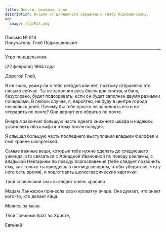 ```yaml
---
title: Деньги, реклама, знак
description: Письмо от Блаженного Серафима к Глебу Подмошенскому.
og:
  image: /og/014.png
---
```


<div style={{textAlign:'right', fontFamily:'monospace'}}>Письмо № 014</div>
<div style={{textAlign:'left', fontFamily:'monospace'}}>Получатель: Глеб Подмошенский</div>

---

Утро понедельника

[22 февраля] 1964 года

Дорогой Глеб,

Я не знаю, увижу ли я тебя сегодня или нет, поэтому отправляю это письмо сейчас. Ты не заполнил весь бланк для снятия, и банк, безусловно, будет подозревать, если он будет заполнен двумя разными почерками. В любом случае, я, вероятно, не буду в центре города несколько дней. Почему бы тебе просто не заполнить его и не отправить по почте? Они вернут его обратно по почте.

Вчера я закончил большую часть одного книжного шкафа и надеюсь установить оба шкафа к этому после полудня.

Я слышал большую часть последнего выступления владыки Филофея и был крайне unimpressed.

Самые важные вещи, которые тебе нужно сделать до следующего уикенда, это связаться с Ариадной Ивановной по поводу рекламы, с владыкой Нектарием по поводу благословения (тебе следует позвонить ему, как только ты приедешь в пятницу вечером, чтобы убедиться, что у него есть время), и подготовить шелкографические карточки.

Твой славянский знак выглядит очень красиво.

Мадам Ланжерон принесла свою кроватку вчера. Она думает, что знает кого-то, кто делает яйца.

Молись за меня.

Твой грешный брат во Христе,

Евгений
